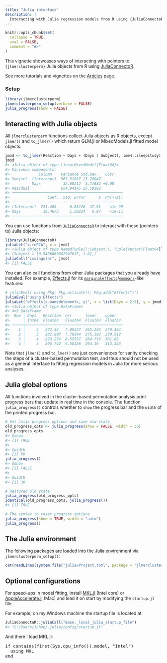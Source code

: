 ```yaml
---
title: "Julia interface"
description: |
  Interacting with Julia regression models from R using {JuliaConnectoR}
---
```


```r
knitr::opts_chunk$set(
  collapse = TRUE,
  eval = FALSE,
  comment = "#>"
)
```

This vignette showcases ways of interacting with pointers to `{jlmerclusterperm}` Julia objects from R using [JuliaConnectoR](https://github.com/stefan-m-lenz/JuliaConnectoR).

See more tutorials and vignettes on the [Articles](https://yjunechoe.github.io/jlmerclusterperm/articles) page.

### Setup

```r
library(jlmerclusterperm)
jlmerclusterperm_setup(verbose = FALSE)
julia_progress(show = FALSE)
```

## Interacting with Julia objects

All `jlmerclusterperm` functions collect Julia objects as R objects, except `jlmer()` and `to_jlmer()` which return GLM.jl or MixedModels.jl fitted model objects.

```r
jmod <- to_jlmer(Reaction ~ Days + (Days | Subject), lme4::sleepstudy)
jmod
#> <Julia object of type LinearMixedModel{Float64}>
#> Variance components:
#>             Column    Variance Std.Dev.   Corr.
#> Subject  (Intercept)  565.51067 23.78047
#>          Days          32.68212  5.71683 +0.08
#> Residual              654.94145 25.59182
#> ──────────────────────────────────────────────────
#>                 Coef.  Std. Error      z  Pr(>|z|)
#> ──────────────────────────────────────────────────
#> (Intercept)  251.405      6.63226  37.91    <1e-99
#> Days          10.4673     1.50224   6.97    <1e-11
#> ──────────────────────────────────────────────────
```

You can use functions from [`JuliaConnectoR`](https://github.com/stefan-m-lenz/JuliaConnectoR) to interact with these (pointers to) Julia objects:

```r
library(JuliaConnectoR)
juliaLet("x.rePCA", x = jmod)
#> <Julia object of type NamedTuple{(:Subject,), Tuple{Vector{Float64}}}>
#> (Subject = [0.5406660682947617, 1.0],)
juliaCall("issingular", jmod)
#> [1] FALSE
```

You can also call functions from other Julia packages that you already have installed. For example, [Effects.jl](https://github.com/beacon-biosignals/Effects.jl) for its [`marginaleffects`](https://github.com/vincentarelbundock/marginaleffects)/[`emmeans`](https://github.com/rvlenth/emmeans)-like features:

```r
# juliaEval('using Pkg; Pkg.activate(); Pkg.add("Effects")')
juliaEval("using Effects")
juliaLet("effects(x.namedelements, y)", x = list(Days = 2:5), y = jmod)
#> <Julia object of type DataFrame>
#> 4×5 DataFrame
#>  Row │ Days   Reaction  err      lower    upper
#>      │ Int64  Float64   Float64  Float64  Float64
#> ─────┼────────────────────────────────────────────
#>    1 │     2   272.34   7.09427  265.245  279.434
#>    2 │     3   282.807  7.70544  275.102  290.512
#>    3 │     4   293.274  8.55557  284.719  301.83
#>    4 │     5   303.742  9.58128  294.16   313.323
```

Note that `jlmer()` and `to_lmer()` are just conveniences for sanity checking the steps of a cluster-based permutation test, and thus should not be used as a general interface to fitting regression models in Julia for more serious analyses.

## Julia global options

All functions involved in the cluster-based permutation analysis print progress bars that update in real time in the console. The function `julia_progress()` controls whether to `show` the progress bar and the `width` of the printed progress bar.

```r
# Set Julia progress options and save old state
old_progress_opts <- julia_progress(show = FALSE, width = 30)
old_progress_opts
#> $show
#> [1] TRUE
#>
#> $width
#> [1] 50
julia_progress()
#> $show
#> [1] FALSE
#>
#> $width
#> [1] 30

# Restored old state
julia_progress(old_progress_opts)
identical(old_progress_opts, julia_progress())
#> [1] TRUE

# The syntax to reset progress options
julia_progress(show = TRUE, width = "auto")
julia_progress()
```

## The Julia environment

The following packages are loaded into the Julia environment via `jlmerclusterperm_setup()`:

```r
cat(readLines(system.file("julia/Project.toml", package = "jlmerclusterperm")), sep = "\n")
```

## Optional configurations

For speed-ups in model fitting, install [MKL.jl](https://github.com/JuliaLinearAlgebra/MKL.jl) (Intel core) or [AppleAccelerate.jl](https://github.com/JuliaLinearAlgebra/AppleAccelerate.jl) (Mac) and load it on start by modifying the `startup.jl` file.

For example, on my Windows machine the startup file is located at:

```r
JuliaConnectoR::juliaCall("Base._local_julia_startup_file")
#> "C:/Users/jchoe/.julia/config/startup.jl"
```

And there I load MKL.jl:

<pre>
if contains(first(Sys.cpu_info()).model, "Intel")
  using MKL
end
</pre>
